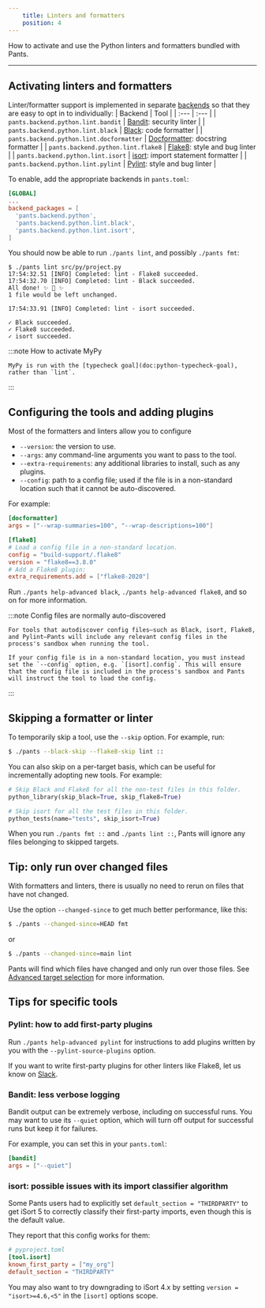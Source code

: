 ```yaml
---
    title: Linters and formatters
    position: 4
---
```



How to activate and use the Python linters and formatters bundled with Pants.

---

## Activating linters and formatters

Linter/formatter support is implemented in separate [backends](doc:enabling-backends) so that they are easy to opt in to individually:
| Backend | Tool |
| :--- | :--- |
| `pants.backend.python.lint.bandit` | [Bandit](https://bandit.readthedocs.io/en/latest/): security linter |
| `pants.backend.python.lint.black` | [Black](https://black.readthedocs.io/en/stable/): code formatter |
| `pants.backend.python.lint.docformatter` | [Docformatter](https://pypi.org/project/docformatter/): docstring formatter |
| `pants.backend.python.lint.flake8` | [Flake8](https://flake8.pycqa.org/en/latest/): style and bug linter |
| `pants.backend.python.lint.isort` | [isort](https://readthedocs.org/projects/isort/): import statement formatter |
| `pants.backend.python.lint.pylint` | [Pylint](https://www.pylint.org/): style and bug linter |

To enable, add the appropriate backends in `pants.toml`:

```toml title="pants.toml"
[GLOBAL]
...
backend_packages = [
  'pants.backend.python',
  'pants.backend.python.lint.black',
  'pants.backend.python.lint.isort',
]
```

You should now be able to run `./pants lint`, and possibly `./pants fmt`:

```
$ ./pants lint src/py/project.py
17:54:32.51 [INFO] Completed: lint - Flake8 succeeded.
17:54:32.70 [INFO] Completed: lint - Black succeeded.
All done! ✨ 🍰 ✨
1 file would be left unchanged.

17:54:33.91 [INFO] Completed: lint - isort succeeded.

✓ Black succeeded.
✓ Flake8 succeeded.
✓ isort succeeded.
```

:::note How to activate MyPy

    MyPy is run with the [typecheck goal](doc:python-typecheck-goal), rather than `lint`.

:::

## Configuring the tools and adding plugins

Most of the formatters and linters allow you to configure

- `--version`: the version to use.
- `--args`: any command-line arguments you want to pass to the tool.
- `--extra-requirements`: any additional libraries to install, such as any plugins.
- `--config`: path to a config file; used if the file is in a non-standard location such that it cannot be auto-discovered.

For example:

```toml title="pants.toml"
[docformatter]
args = ["--wrap-summaries=100", "--wrap-descriptions=100"]

[flake8]
# Load a config file in a non-standard location.
config = "build-support/.flake8"
version = "flake8==3.8.0"
# Add a Flake8 plugin:
extra_requirements.add = ["flake8-2020"]
```

Run `./pants help-advanced black`, `./pants help-advanced flake8`, and so on for more information.

:::note Config files are normally auto-discovered

    For tools that autodiscover config files—such as Black, isort, Flake8, and Pylint—Pants will include any relevant config files in the process's sandbox when running the tool.

    If your config file is in a non-standard location, you must instead set the `--config` option, e.g. `[isort].config`. This will ensure that the config file is included in the process's sandbox and Pants will instruct the tool to load the config.

:::

## Skipping a formatter or linter

To temporarily skip a tool, use the `--skip` option. For example, run:

```bash
$ ./pants --black-skip --flake8-skip lint ::
```

You can also skip on a per-target basis, which can be useful for incrementally adopting new tools. For example:

```python title="project/BUILD"
# Skip Black and Flake8 for all the non-test files in this folder.
python_library(skip_black=True, skip_flake8=True)

# Skip isort for all the test files in this folder.
python_tests(name="tests", skip_isort=True)
```

When you run `./pants fmt ::` and `./pants lint ::`, Pants will ignore any files belonging to skipped targets.

## Tip: only run over changed files

With formatters and linters, there is usually no need to rerun on files that have not changed.

Use the option `--changed-since` to get much better performance, like this:

```bash
$ ./pants --changed-since=HEAD fmt
```

or

```bash
$ ./pants --changed-since=main lint
```

Pants will find which files have changed and only run over those files. See [Advanced target selection](doc:advanced-target-selection) for more information.

## Tips for specific tools

### Pylint: how to add first-party plugins

Run `./pants help-advanced pylint` for instructions to add plugins written by you with the `--pylint-source-plugins` option.

If you want to write first-party plugins for other linters like Flake8, let us know on [Slack](doc:getting-help).

### Bandit: less verbose logging

Bandit output can be extremely verbose, including on successful runs. You may want to use its `--quiet` option, which will turn off output for successful runs but keep it for failures.

For example, you can set this in your `pants.toml`:

```toml
[bandit]
args = ["--quiet"]
```

### isort: possible issues with its import classifier algorithm

Some Pants users had to explicitly set `default_section = "THIRDPARTY"` to get iSort 5 to correctly classify their first-party imports, even though this is the default value.

They report that this config works for them:

```toml
# pyproject.toml
[tool.isort]
known_first_party = ["my_org"]
default_section = "THIRDPARTY"
```

You may also want to try downgrading to iSort 4.x by setting `version = "isort>=4.6,<5"` in the `[isort]` options scope.
